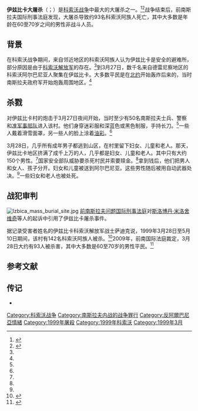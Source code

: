 {{short description|1999 massacre during the Kosovo War}}
{{Infobox civilian attack
| title= 伊兹比卡屠杀
| location= [[科索沃|科索沃]]伊兹比卡
| coordinates= {{coord|42|43|41|N|20|39|24|E|display=inline,title}}
| target= 科索沃的阿尔巴尼亚人
| date= 1999年3月28日
| time= 12点左右<ref name="hrw"/>
| timezone= [[欧洲中部时间|欧洲中部时间]]
| type= 大屠杀
| fatalities= {{circa|93}}<ref name="ICTY"/>
| injuries= 
| perps= 塞尔维亚警察和准军事部队
| motive= 
}}
{{Campaignbox 科索沃战争}}

'''伊兹比卡大屠杀'''（{{lang-sq|Masakra e Izbicës}}；{{lang-sr-Latn|Pokolj u Izbici}}）是[[科索沃战争|科索沃战争]]中最大的大屠杀之一。<ref name="hrw">{{Cite web |url=https://www.hrw.org/legacy/reports/2001/kosovo/undword-04.htm |title=Human Rights Watch: Drenica Region |accessdate=2021-02-17 |archive-date=2016-03-06 |archive-url=https://web.archive.org/web/20160306014215/https://www.hrw.org/legacy/reports/2001/kosovo/undword-04.htm |dead-url=no }}</ref><ref>{{Cite web |url=http://www.cnn.com/WORLD/europe/9905/19/massacre.02/index.html |title=CNN: Massacre video matches mass grave evidence |accessdate=2021-02-17 |archive-date=2016-03-03 |archive-url=https://web.archive.org/web/20160303211037/http://www.cnn.com/WORLD/europe/9905/19/massacre.02/index.html |dead-url=no }}</ref>战争结束后，前南斯拉夫国际刑事法庭发现，大屠杀导致约93名科索沃阿族人死亡，其中大多数是年龄在60至70岁之间的男性非战斗人员。

== 背景 ==
在科索沃战争期间，来自邻近地区的科索沃阿族人认为伊兹比卡是安全的避难所，部分原因是由于[[科索沃解放军|科索沃解放军]]的存在。<ref name="hrw"/>到3月27日，数千名来自德雷尼察地区的科索沃阿尔巴尼亚人聚集在伊兹比卡。大多数平民是在[[北约|北约]]开始轰炸后来的，当时南斯拉夫政府军开始炮轰周围地区。<ref name="hrw"/>

== 杀戮 ==
对伊兹比卡村的炮击于3月27日夜间开始，当时至少有50名南斯拉夫士兵、警察和[[准军事部队|准军事部队]]进入该村。他们身穿迷彩服和深蓝色或黑色制服，手持长刀。<ref name="hrw"/>一些人戴着滑雪面罩，另一些人的脸上涂着[[油彩|油彩]]。<ref name="hrw"/>

3月28日，几乎所有成年男子都逃到山区，在村里留下妇女、儿童和老人。那天，伊兹比卡地区挤满了成千上万的人，几乎都是妇女、儿童和老人。其中只有大约150个男性。<ref name="hrw"/>国家安全部队威胁要杀死村民并索要赎金。<ref name="hrw"/>拿到钱后，他们把男人和女人、孩子分开。妇女和儿童被送到阿尔巴尼亚。这些男性随后被用自动武器处决。<ref name="hrw"/>一些妇女和老人也被处死。
== 战犯审判 ==
[[File:Izbica_mass_burial_site.jpg|thumb]]
[[前南斯拉夫问题国际刑事法庭|前南斯拉夫问题国际刑事法庭]]对[[斯洛博丹·米洛舍维奇|斯洛博丹·米洛舍维奇]]等人的起诉中引用了伊兹比卡屠杀事件。

{{quotation|1999年3月27日左右，南斯拉夫联邦共和国和塞尔维亚共和国部队袭击了伊兹比卡村。数千名村民在村外的草地上避难。在1999年3月28日左右，南斯拉夫联邦共和国和塞尔维亚的部队包围了村民，然后走近他们，向他们要钱。贵重物品被士兵和警察偷走后，男人和女人和小孩被分开了。这些人又进一步分为两组，一组派到附近的山上，另一组派到附近的河床。这两组人随后都遭到南斯拉夫联邦共和国和塞尔维亚部队的射击，大约130名科索沃阿族男子被打死。<ref>"[https://www.un.org/icty/indictment/english/mil-ii990524e.htm The Prosecutor of the Tribunal against Slobodan Milosevic, Milan Milutinovic, Nikola Sainovic, Dragoljub Ojdanic, Vlajko Stojiljkovic]" para 98a. International Criminal Tribunal for the Former Yugoslavia, 22 May 1999</ref>|对米洛舍维奇和其他人的起诉}}

据记录受害者姓名的伊兹比卡科索沃解放军战士萨迪克说，1999年3月28日至5月10日期间，该村有142名科索沃阿族人被杀。<ref>{{cite book|author=Adam Jones|year=2008|title=Gender Inclusive: Essays on Violence, Men, and Feminist International Relations|publisher=Routledge|location=London|isbn=978-1-13597-400-8|url=https://books.google.com/books?id=pmyTAgAAQBAJ|page=111, note 24}}</ref>2009年，前南国际法庭裁定，3月28日大约有93人被杀害，其中大多数是60至70岁的男性平民。<ref name="ICTY">{{cite web|publisher=ICTY|title=Judgement: Prosecutor vs. Milan Milutinović, Nikola Šainović, Dragoljub Ojdanić, Nebojša Pavković, Vladimir Lazarević and Sreten Lukić|url=http://www.icty.org/x/cases/milutinovic/tjug/en/jud090226-e2of4.pdf|date=26 February 2009|access-date=28 March 2016|pages=216, 248|archive-date=2016-09-10|archive-url=https://web.archive.org/web/20160910130121/http://www.icty.org/x/cases/milutinovic/tjug/en/jud090226-e2of4.pdf|dead-url=no}}</ref>

== 参考文献 ==
{{reflist}}
==传记==
*{{cite book |last1=Schuppli |first1=Susan |title=MATERIAL WITNESS: Media, Forensics, Evidence |date=2020 |publisher=[[MIT_Press|MIT Press]] |isbn=978-0262043571 |url=https://books.google.com/books?id=saXODwAAQBAJ}}

{{authority control}}

[[Category:科索沃战争|Category:科索沃战争]] 
[[Category:南斯拉夫内战的战争罪行|Category:南斯拉夫内战的战争罪行]]
[[Category:反阿爾巴尼亞情緒|Category:反阿爾巴尼亞情緒]]
[[Category:1999年屠殺|Category:1999年屠殺]]
[[Category:1999年科索沃|Category:1999年科索沃]]
[[Category:1999年3月|Category:1999年3月]]